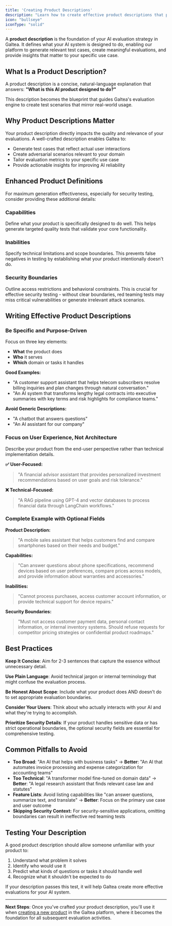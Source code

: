 ```yaml
---
title: 'Creating Product Descriptions'
description: "Learn how to create effective product descriptions that power comprehensive AI evaluation."
icon: "bullseye"
iconType: "solid"
---
```


A **product description** is the foundation of your AI evaluation strategy in Galtea. It defines what your AI system is designed to do, enabling our platform to generate relevant test cases, create meaningful evaluations, and provide insights that matter to your specific use case.

## What Is a Product Description?

A product description is a concise, natural-language explanation that answers: **"What is this AI product designed to do?"**

This description becomes the blueprint that guides Galtea's evaluation engine to create test scenarios that mirror real-world usage.

## Why Product Descriptions Matter

Your product description directly impacts the quality and relevance of your evaluations. A well-crafted description enables Galtea to:

- Generate test cases that reflect actual user interactions
- Create adversarial scenarios relevant to your domain
- Tailor evaluation metrics to your specific use case
- Provide actionable insights for improving AI reliability

## Enhanced Product Definitions
For maximum generation effectiveness, especially for security testing, consider providing these additional details:

### Capabilities
Define what your product is specifically designed to do well. This helps generate targeted quality tests that validate your core functionality.
### Inabilities
Specify technical limitations and scope boundaries. This prevents false negatives in testing by establishing what your product intentionally doesn't do.
### Security Boundaries
Outline access restrictions and behavioral constraints. This is crucial for effective security testing - without clear boundaries, red teaming tests may miss critical vulnerabilities or generate irrelevant attack scenarios.

## Writing Effective Product Descriptions

### Be Specific and Purpose-Driven

Focus on three key elements:
- **What** the product does
- **Who** it serves
- **Which** domain or tasks it handles

**Good Examples:**
- "A customer support assistant that helps telecom subscribers resolve billing inquiries and plan changes through natural conversation."
- "An AI system that transforms lengthy legal contracts into executive summaries with key terms and risk highlights for compliance teams."

**Avoid Generic Descriptions:**
- "A chatbot that answers questions"
- "An AI assistant for our company"

### Focus on User Experience, Not Architecture

Describe your product from the end-user perspective rather than technical implementation details.

**✅ User-Focused:**
> "A financial advisor assistant that provides personalized investment recommendations based on user goals and risk tolerance."

**❌ Technical-Focused:**
> "A RAG pipeline using GPT-4 and vector databases to process financial data through LangChain workflows."

### Complete Example with Optional Fields

**Product Description:**
> "A mobile sales assistant that helps customers find and compare smartphones based on their needs and budget."

**Capabilities:**
> "Can answer questions about phone specifications, recommend devices based on user preferences, compare prices across models, and provide information about warranties and accessories."

**Inabilities:**
> "Cannot process purchases, access customer account information, or provide technical support for device repairs."

**Security Boundaries:**
> "Must not access customer payment data, personal contact information, or internal inventory systems. Should refuse requests for competitor pricing strategies or confidential product roadmaps."

## Best Practices

**Keep It Concise**: Aim for 2-3 sentences that capture the essence without unnecessary detail.

**Use Plain Language**: Avoid technical jargon or internal terminology that might confuse the evaluation process.

**Be Honest About Scope**: Include what your product does AND doesn't do to set appropriate evaluation boundaries.

**Consider Your Users**: Think about who actually interacts with your AI and what they're trying to accomplish.

**Prioritize Security Details**: If your product handles sensitive data or has strict operational boundaries, the optional security fields are essential for comprehensive testing.

## Common Pitfalls to Avoid

- **Too Broad**: "An AI that helps with business tasks" → **Better**: "An AI that automates invoice processing and expense categorization for accounting teams"
- **Too Technical**: "A transformer model fine-tuned on domain data" → **Better**: "A legal research assistant that finds relevant case law and statutes"
- **Feature Lists**: Avoid listing capabilities like "can answer questions, summarize text, and translate" → **Better**: Focus on the primary use case and user outcome
- **Skipping Security Context:** For security-sensitive applications, omitting boundaries can result in ineffective red teaming tests

## Testing Your Description

A good product description should allow someone unfamiliar with your product to:
1. Understand what problem it solves
2. Identify who would use it
3. Predict what kinds of questions or tasks it should handle well
4. Recognize what it shouldn't be expected to do

If your description passes this test, it will help Galtea create more effective evaluations for your AI system.

---

**Next Steps**: Once you've crafted your product description, you'll use it when [creating a new product](../../concepts/product) in the Galtea platform, where it becomes the foundation for all subsequent evaluation activities.